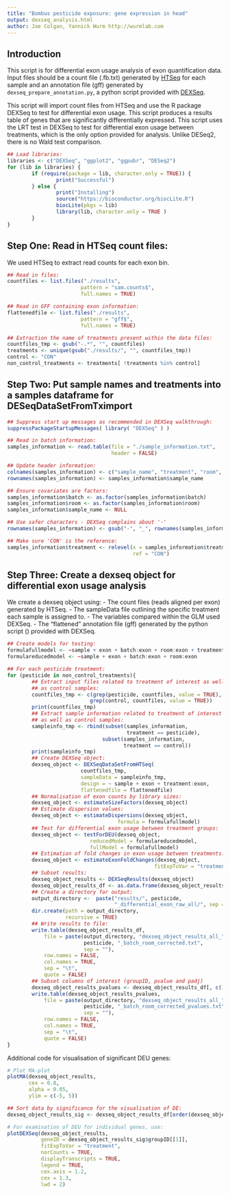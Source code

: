 ```yaml
---
title: "Bombus pesticide exposure: gene expression in head"
output: dexseq_analysis.html
author: Joe Colgan, Yannick Wurm http://wurmlab.com
---
```


## Introduction
This script is for differential exon usage analysis of exon quantification data. Input files should be a count file (.fb.txt) generated by [HTSeq]("http://htseq.readthedocs.io/en/release_0.10.0/") for each sample and an annotation file (gff) generated by ```dexseq_prepare_annotation.py```, a python script provided with [DEXSeq]("https://bioconductor.org/packages/release/bioc/html/DEXSeq.html").

This script will import count files from HTSeq and use the R package DEXSeq to test for differential exon usage. This script produces a results table of genes that are significantly differentially expressed. This script uses the LRT test in DEXSeq to test for differential exon usage between treatments, which is the only option provided for analysis. Unlike DESeq2, there is no Wald test comparison. 

```r
## Load libraries:
libraries <- c("DEXSeq", "ggplot2", "ggpubr", "DESeq2")
for (lib in libraries) {
        if (require(package = lib, character.only = TRUE)) {
                print("Successful")
        } else {
                print("Installing")
                source("https://bioconductor.org/biocLite.R")
                biocLite(pkgs = lib)
                library(lib, character.only = TRUE )
        }
}
```

## Step One: Read in HTSeq count files:
We used HTSeq to extract read counts for each exon bin. 

```r
## Read in files:
countfiles <- list.files("./results",
                        pattern = "sam.counts$",
                        full.names = TRUE)

## Read in GFF containing exon information:
flattenedfile <- list.files("./results",
                        pattern = "gff$",
                        full.names = TRUE)

## Extraction the name of treatments present within the data files:
countfiles_tmp <- gsub("-.*", "", countfiles)
treatments <- unique(gsub("./results/", "", countfiles_tmp))
control <- "CON"
non_control_treatments <- treatments[ !treatments %in% control]
```

## Step Two: Put sample names and treatments into a samples dataframe for DESeqDataSetFromTximport

```r
## Suppress start up messages as recommended in DEXSeq walkthrough:
suppressPackageStartupMessages( library( "DEXSeq" ) )

## Read in batch information:
samples_information <- read.table(file = "./sample_information.txt",
                                  header = FALSE)

## Update header information:
colnames(samples_information) <- c("sample_name", "treatment", "room", "batch")
rownames(samples_information) <- samples_information$sample_name

## Ensure covariates are factors:
samples_information$batch <- as.factor(samples_information$batch)
samples_information$room <- as.factor(samples_information$room)
samples_information$sample_name <- NULL

## Use safer characters - DEXSeq complains about '-'
rownames(samples_information) <- gsub("-", "_", rownames(samples_information))

## Make sure 'CON' is the reference:
samples_information$treatment <- relevel(x = samples_information$treatment,
                                         ref = "CON")
```

## Step Three: Create a dexseq object for differential exon usage analysis
We create a dexseq object using:
- The count files (reads aligned per exon) generated by HTSeq.
- The sampleData file outlining the specific treatment each sample is assigned to.
- The variables compared within the GLM used DEXSeq.
- The "flattened" annotation file (gff) generated by the python script () provided with DEXSeq. 

```r
## Create models for testing:
formulafullmodel <- ~sample + exon + batch:exon + room:exon + treatment:exon
formulareducedmodel <- ~sample + exon + batch:exon + room:exon

## For each pesticide treatment:
for (pesticide in non_control_treatments){
        ## Extract input files related to treatment of interest as well
        ## as control samples:
        countfiles_tmp <- c(grep(pesticide, countfiles, value = TRUE),
                           grep(control, countfiles, value = TRUE))
        print(countfiles_tmp)
        ## Extract sample information related to treatment of interest
        ## as well as control samples:
        sampleinfo_tmp <- rbind(subset(samples_information,
                                       treatment == pesticide),
                               subset(samples_information,
                                      treatment == control))
        print(sampleinfo_tmp)
        ## Create DEXSeq object:
        dexseq_object <- DEXSeqDataSetFromHTSeq(
                        countfiles_tmp,
                        sampleData = sampleinfo_tmp,
                        design = ~ sample + exon + treatment:exon,
                        flattenedfile = flattenedfile)
        ## Normalisation of exon counts by library sizes:
        dexseq_object <- estimateSizeFactors(dexseq_object)
        ## Estimate dispersion values:
        dexseq_object <- estimateDispersions(dexseq_object,
                                    formula = formulafullmodel)
        ## Test for differential exon usage between treatment groups:
        dexseq_object <- testForDEU(dexseq_object,
                           reducedModel = formulareducedmodel,
                           fullModel = formulafullmodel)
        ## Estimation of fold changes in exon usage between treatments:
        dexseq_object <- estimateExonFoldChanges(dexseq_object,
                                                fitExpToVar = "treatment")
        ## Subset results:
        dexseq_object_results <- DEXSeqResults(dexseq_object)
        dexseq_object_results_df <- as.data.frame(dexseq_object_results)
        ## Create a directory for output:
        output_directory <-  paste("results/", pesticide,
                                   "_differential_exon_raw_all/", sep = "")
        dir.create(path = output_directory,
                   recursive = TRUE)
        ## Write results to file:
        write.table(dexseq_object_results_df,
            file = paste(output_directory, "dexseq_object_results_all_",
                         pesticide, "_batch_room_corrected.txt",
                         sep = ""),
            row.names = FALSE,
            col.names = TRUE,
            sep = "\t",
            quote = FALSE)
        ## Subset columns of interest (groupID, pvalue and padj)
        dexseq_object_results_pvalues <- dexseq_object_results_df[, c(1, 6, 7)]
        write.table(dexseq_object_results_pvalues,
            file = paste(output_directory, "dexseq_object_results_all_",
                         pesticide, "_batch_room_corrected_pvalues.txt",
                         sep = ""),
            row.names = FALSE,
            col.names = TRUE,
            sep = "\t",
            quote = FALSE)
}
```

Additional code for visualisation of significant DEU genes:

```r
# Plot MA-plot
plotMA(dexseq_object_results,
       cex = 0.8,
       alpha = 0.05,
       ylim = c(-5, 5))

## Sort data by significance for the visualisation of DE:
dexseq_object_results_sig <- dexseq_object_results_df[order(dexseq_object_results_df$padj), ]

# For examination of DEU for individual genes, use:
plotDEXSeq(dexseq_object_results,
           geneID = dexseq_object_results_sig$groupID[[1]],
           fitExpToVar = "treatment",
           norCounts = TRUE,
           displayTranscripts = TRUE,
           legend = TRUE,
           cex.axis = 1.2,
           cex = 1.3,
           lwd = 2)
```
